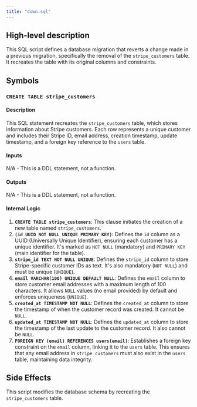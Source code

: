 ```yaml
---
title: "down.sql"
---
```


## High-level description
This SQL script defines a database migration that reverts a change made in a previous migration, specifically the removal of the `stripe_customers` table. It recreates the table with its original columns and constraints.

## Symbols

### `CREATE TABLE stripe_customers`
#### Description
This SQL statement recreates the `stripe_customers` table, which stores information about Stripe customers. Each row represents a unique customer and includes their Stripe ID, email address, creation timestamp, update timestamp, and a foreign key reference to the `users` table.

#### Inputs
N/A - This is a DDL statement, not a function.

#### Outputs
N/A - This is a DDL statement, not a function.

#### Internal Logic
1. **`CREATE TABLE stripe_customers`**: This clause initiates the creation of a new table named `stripe_customers`.
2. **`(id UUID NOT NULL UNIQUE PRIMARY KEY)`**: Defines the `id` column as a UUID (Universally Unique Identifier), ensuring each customer has a unique identifier. It's marked as `NOT NULL` (mandatory) and `PRIMARY KEY` (main identifier for the table).
3. **`stripe_id TEXT NOT NULL UNIQUE`**: Defines the `stripe_id` column to store Stripe-specific customer IDs as text. It's also mandatory (`NOT NULL`) and must be unique (`UNIQUE`).
4. **`email VARCHAR(100) UNIQUE DEFAULT NULL`**: Defines the `email` column to store customer email addresses with a maximum length of 100 characters. It allows `NULL` values (no email provided) by default and enforces uniqueness (`UNIQUE`).
5. **`created_at TIMESTAMP NOT NULL`**: Defines the `created_at` column to store the timestamp of when the customer record was created. It cannot be `NULL`.
6. **`updated_at TIMESTAMP NOT NULL`**: Defines the `updated_at` column to store the timestamp of the last update to the customer record. It also cannot be `NULL`.
7. **`FOREIGN KEY (email) REFERENCES users(email)`**: Establishes a foreign key constraint on the `email` column, linking it to the `users` table. This ensures that any email address in `stripe_customers` must also exist in the `users` table, maintaining data integrity.

## Side Effects
This script modifies the database schema by recreating the `stripe_customers` table. 
